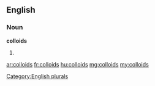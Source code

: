 ==English==

===Noun===
'''colloids'''

# {{plural of|[[colloid]]}}

[[Category:English plurals]]

[[ar:colloids]]
[[fr:colloids]]
[[hu:colloids]]
[[mg:colloids]]
[[my:colloids]]